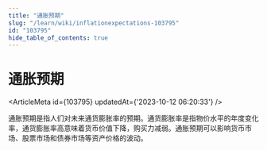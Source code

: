 ```yaml
---
title: "通胀预期"
slug: "/learn/wiki/inflationexpectations-103795"
id: "103795"
hide_table_of_contents: true
---
```



# 通胀预期

<ArticleMeta id={103795} updatedAt={'2023-10-12 06:20:33'} />
<div className='border-solid border-b border-t-0 my-4 border-[var(--ifm-color-gray-300)]' />

通胀预期是指人们对未来通货膨胀率的预期。通货膨胀率是指物价水平的年度变化率，通货膨胀率高意味着货币价值下降，购买力减弱。通胀预期可以影响货币市场、股票市场和债券市场等资产价格的波动。
